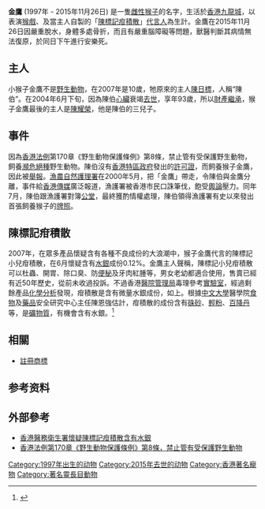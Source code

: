 {{refimprove|time=2015-04-01T03:51:21+00:00}}
{{trivia|time=2015-04-01T03:51:21+00:00}}
'''金鷹''' (1997年 - 2015年11月26日) 是一隻[[雌性|雌性]][[猴子|猴子]]的名字，生活於[[香港|香港]][[九龍城|九龍城]]，以表演[[猴戲|猴戲]]、及當主人自製的「[[陳標記疳積散|陳標記疳積散]]」[[代言人|代言人]]為生計。金鷹在2015年11月26日因嚴重脫水，身體多處骨折，而且有嚴重腦障礙等問題，獸醫判斷其病情無法復原，於同日下午進行安樂死。

==主人==
小猴子金鷹不是[[野生動物|野生動物]]，在2007年是10歲，牠原來的主人[[陳日標|陳日標]]，人稱“陳伯”。在2004年6月下旬，因為陳伯[[心臟|心臟]]衰竭[[死|去世]]，享年93歲，所以[[財產|財產]][[繼承|繼承]]，猴子金鷹最後的主人是[[陳耀榮|陳耀榮]]，他是陳伯的三兒子。

==事件==
因為[[香港法例|香港法例]]第170章《野生動物保護條例》第8條，禁止管有受保護野生動物，飼養[[瀕危絕種|瀕危絕種]]野生動物。陳伯沒有[[香港特區政府|香港特區政府]]發出的[[許可證|許可證]]，而飼養猴子金鷹，因此被[[舉報|舉報]]。[[漁農自然護理署|漁農自然護理署]]在2000年5月，把「金鷹」帶走，令陳伯與金鷹分離，事件給[[香港傳媒|香港傳媒]]廣泛報道，漁護署被香港市民口誅筆伐，飽受[[輿論|輿論]]壓力。同年7月，陳伯跟漁護署對簿[[法庭|公堂]]，最終獲酌情權處理，陳伯領得漁護署有史以來發出首張飼養猴子的[[牌照|牌照]]。

==陳標記疳積散==
2007年，在眾多產品懷疑含有各種不良成份的大浪潮中，猴子金鷹代言的陳標記小兒疳積散，在6月懷疑含有[[水銀|水銀]]成份0.12%。金鷹主人聲稱，陳標記小兒疳積散可以杜蟲、開胃、除口臭、防[[便秘|便秘]]及牙肉紅腫等，男女老幼都適合使用，售賣已經有近50年歷史，從前未收過投訴。不過香港[[醫院管理局|醫院管理局]]毒理參考[[實驗室|實驗室]]，經過剩餘產品[[化學|化學]][[分析|分析]]發現，疳積散是含有微量水銀成份，如上。根據[[中文大學|中文大學]]醫學院[[食物|食物]]及[[藥品|藥品]]安全研究中心主任陳恩強估計，疳積散的成份含有[[硃砂|硃砂]]、[[輕粉|輕粉]]、[[百降丹|百降丹]]等，是[[礦物質|礦物質]]，有機會含有水銀。<ref>{{Cite web |url=http://www.mingpaovan.com/htm/News/20070603/HK-gma1.htm |title=存档副本 |accessdate=2007-06-19 |archive-date=2007-09-28 |archive-url=https://web.archive.org/web/20070928110101/http://www.mingpaovan.com/htm/News/20070603/HK-gma1.htm |dead-url=no }}</ref>

==相關==
*[[註冊商標|註冊商標]]

==参考资料==
{{reflist}}
==外部參考==
*[https://web.archive.org/web/20070930032444/http://www.news.gov.hk/tc/category/healthandcommunity/070602/html/070602tc05003.htm 香港醫務衛生署懷疑陳標記疳積散含有水銀]
*[http://www.legislation.gov.hk/blis_ind.nsf/6033a8cc1f220686482564840019d2f2/996b5a5da31534f34825651600089e71?OpenDocument#_Section1 香港法例第170章《野生動物保護條例》第8條，禁止管有受保護野生動物] {{Wayback|url=http://www.legislation.gov.hk/blis_ind.nsf/6033a8cc1f220686482564840019d2f2/996b5a5da31534f34825651600089e71?OpenDocument#_Section1 |date=20070929133156 }}

[[Category:1997年出生的动物|Category:1997年出生的动物]]
[[Category:2015年去世的动物|Category:2015年去世的动物]]
[[Category:香港著名寵物|Category:香港著名寵物]]
[[Category:著名靈長目動物|Category:著名靈長目動物]]